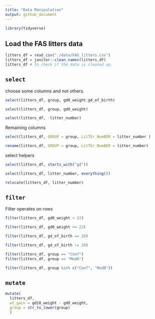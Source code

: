```yaml
---
title: "Data Manipulation"
output: github_document
---
```


```r
library(tidyverse)
```

## Load the FAS litters data 

```r
litters_df = read_csv("./data/FAS_litters.csv")
litters_df = janitor::clean_names(litters_df)
litters_df # to check if the data is cleaned up. 
```

## `select`

choose some columns and not others.

```r
select(litters_df, group, gd0_weight:gd_of_birth)
```

```r
select(litters_df, group, gd0_weight)
```

```r
select(litters_df, -litter_number)
```

Remaining columns 

```r
select(litters_df, GROUP = group, LitTEr_NumBER = litter_number )
```

```r
rename(litters_df, GROUP = group, LitTEr_NumBER = litter_number)
```

select helpers 

```r
select(litters_df, starts_with("gd"))
```

```r
select(litters_df, litter_number, everything())
```

```r
relocate(litters_df, litter_number)
```

## `filter` 
Filter operates on rows 

```r
filter(litters_df, gd0_weight < 22)
```

```r
filter(litters_df, gd0_weight >= 22)
```

```r
filter(litters_df, gd_of_birth == 20)
```

```r
filter(litters_df, gd_of_birth != 20)
```

```r
filter(litters_df, group == "Con7")
filter(litters_df, group == "Mod8")
```

```r
filter(litters_df, group %in% c("Con7", "Mod8"))
```

## `mutate`

```r
mutate(
  litters_df, 
  wt_gain = gd18_weight - gd0_weight,
  group = str_to_lower(group)
  )
```






